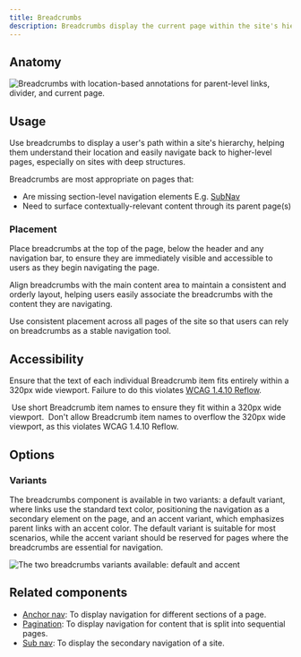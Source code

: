 ```yaml
---
title: Breadcrumbs
description: Breadcrumbs display the current page within the site's hierarchy, allowing users to easily navigate to a different level.
---
```





## Anatomy

<img
  src={anatomy}
  alt="Breadcrumbs with location-based annotations for parent-level links, divider, and current page."
/>

## Usage

Use breadcrumbs to display a user's path within a site's hierarchy, helping them understand their location and easily navigate back to higher-level pages, especially on sites with deep structures.

Breadcrumbs are most appropriate on pages that:

- Are missing section-level navigation elements E.g. [SubNav](/components/SubNav)
- Need to surface contextually-relevant content through its parent page(s)

### Placement

Place breadcrumbs at the top of the page, below the header and any navigation bar, to ensure they are immediately visible and accessible to users as they begin navigating the page.

Align breadcrumbs with the main content area to maintain a consistent and orderly layout, helping users easily associate the breadcrumbs with the content they are navigating.

Use consistent placement across all pages of the site so that users can rely on breadcrumbs as a stable navigation tool.

## Accessibility

Ensure that the text of each individual Breadcrumb item fits entirely within a 320px wide viewport. Failure to do this violates [WCAG 1.4.10 Reflow](https://github.com/github/accessibility-audit-guide/blob/main/web/WCAG/1.4.10%20Reflow.md).

<DoDontContainer>
  <Do>
    <img src={doOverflow} alt="" />
    <Caption>
      Use short Breadcrumb item names to ensure they fit within a 320px wide
      viewport.
    </Caption>
  </Do>
  <Dont>
    <img src={dontOverflow} alt="" />
    <Caption>
      Don't allow Breadcrumb item names to overflow the 320px wide viewport, as
      this violates WCAG 1.4.10 Reflow.
    </Caption>
  </Dont>
</DoDontContainer>

## Options

### Variants

The breadcrumbs component is available in two variants: a default variant, where links use the standard text color, positioning the navigation as a secondary element on the page, and an accent variant, which emphasizes parent links with an accent color. The default variant is suitable for most scenarios, while the accent variant should be reserved for pages where the breadcrumbs are essential for navigation.

<img
  src={variants}
  alt="The two breadcrumbs variants available: default and accent"
/>

## Related components

- [Anchor nav](/components/AnchorNav): To display navigation for different sections of a page.
- [Pagination](/components/Pagination): To display navigation for content that is split into sequential pages.
- [Sub nav](/components/SubNav): To display the secondary navigation of a site.
